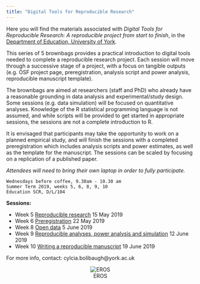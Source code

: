 ```yaml
---
title: "Digital Tools for Reproducible Research"
---
```


Here you will find the materials associated with _Digital Tools for Reproducible Research: A reproducible project from start to finish_, in the 
[Department of Education, University of York](https://www.york.ac.uk/education/).
  
                       
This series of 5 brownbags provides a practical introduction to digital tools needed to complete a reproducible research project. Each session will move through a successive stage of a project, with a focus on tangible outputs (e.g. OSF project page, preregistration, analysis script and power analysis, reproducible manuscript template). 

The brownbags are aimed at researchers (staff and PhD) who already have a reasonable grounding in data analysis and experimental/study design. Some sessions (e.g. data simulation) will be focused on quantitative analyses. Knowledge of the R statistical programming language is not assumed, and while scripts will be provided to get started in appropriate sessions, the sessions are not a complete introduction to R.

It is envisaged that participants may take the opportunity to work on a planned empirical study, and will finish the sessions with a completed preregistration which includes analysis scripts and power estimates, as well as the template for the manuscript. The sessions can be scaled by focusing on a replication of a published paper. 

*_Attendees will need to bring their own laptop in order to fully participate._*

    Wednesdays before coffee, 9.30am - 10.30 am
    Summer Term 2019, weeks 5, 6, 8, 9, 10
    Education SCR, D/L/104



__Sessions:__


* Week 5 [Reproducible research](./Week5.html) 15 May 2019     
* Week 6 [Preregistration](./Week6.html) 22 May 2019     
* Week 8 [Open data](./Week8.html) 5 June 2019       
* Week 9 [Reproducible analyses, power analysis and simulation](./Week9.html) 12 June 2019    
* Week 10 [Writing a reproducible manuscript](./Week10.html) 19 June 2019      
   
For more info, contact: cylcia.bolibaugh@york.ac.uk
<center>
![EROS](./EROSlogo.svg)
</center>

